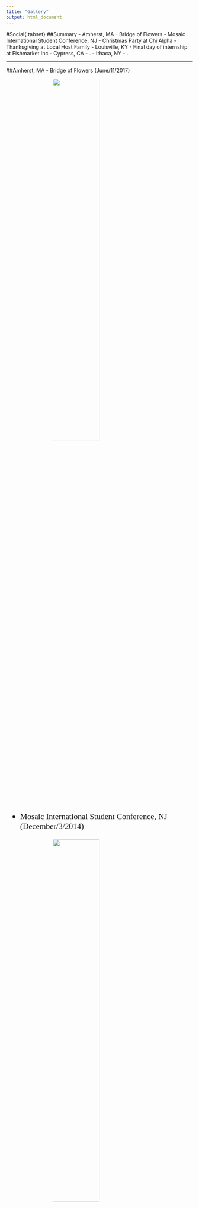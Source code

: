 ```yaml
---
title: "Gallery"
output: html_document
---
```

<style>
h1 {font-style: italic;}
img {display: block; margin-left: auto; margin-right: auto; margin-bottom: 10px;}
ul {font-family: Times New Roman; font-size: 22px;}
@media screen and (min-width:700px) {
  img {width: 50%;}
}
@media screen and (max-width:699px) {
  img {}
}
</style>

<div id="backhome"><a href="index.html"><i class="fa fa-home" aria-hidden="true"></i></a></div>

#Social{.tabset}
##Summary
- Amherst, MA
    - Bridge of Flowers
    - Mosaic International Student Conference, NJ
    - Christmas Party at Chi Alpha
    - Thanksgiving at Local Host Family
- Louisville, KY
    - Final day of internship at Fishmarket Inc
- Cypress, CA
    - .
- Ithaca, NY
    - .

---

##Amherst, MA
- Bridge of Flowers (June/11/2017)

![](Gallery/UMass_Bridge_of_Flowers.jpg)

- Mosaic International Student Conference, NJ (December/3/2014)

![](Gallery/UMass_Thanksgiving_2014.jpg)

- Christmas Party at Chi Alpha (December/23/2014)

![](Gallery/UMass_Christmas_2014.jpg)

- Thanksgiving at Local Host Family (November/28/2013)

![](Gallery/UMass_Thanksgiving_2013.jpg)

---

##Louisvill, KY
- Final day of internship at Fishmarket Inc

![](Gallery/Louisville_Kentucky.jpg)

---

##Cypress, CA

---

##Ithaca, NY

---


#Cooking{.tabset}
##Chinese Cuisine

---

#Photography

---

#Sports


Still under constructions.
